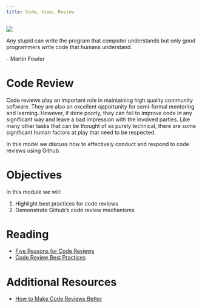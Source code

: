 ```yaml
---
title: Code, View, Review
---
```


![](../../images/code_review.png)

:::{.callout-note appearance="minimal"}
Any stupid can write the program that computer understands but only good programmers write code that humans understand.

\- Martin Fowler
:::

# Code Review

Code reviews play an important role in maintaining high quality community software. They are also an excellent
opportunity for semi-formal mentoring and learning. However, if done poorly, they can fail to improve code
in any significant way and leave a bad impression with the involved parties. Like many other tasks that
can be thought of as purely technical, there are some significant human factors at play that need to be respected.

In this model we discuss how to effectively conduct and respond to code reviews using Github.

# Objectives

In this module we will:

1. Highlight best practices for code reviews
2. Demonstrate Github's code review mechanisms

# Reading

- [Five Reasons for Code Reviews](https://www.brightspot.com/learn/articles/5-reasons-why-the-code-review-process-is-critical-for-developers)
- [Code Review Best Practices](https://blog.palantir.com/code-review-best-practices-19e02780015f)

# Additional Resources


- [How to Make Code Reviews Better](https://relevant.software/blog/good-software-engineer-mentor-tips/)